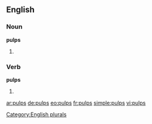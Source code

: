 ==English==

===Noun===
'''pulps'''

# {{plural of|pulp}}

===Verb===
'''pulps'''

# {{en-third-person singular of|pulp}}

[[Category:English plurals]]

[[ar:pulps]]
[[de:pulps]]
[[eo:pulps]]
[[fr:pulps]]
[[simple:pulps]]
[[vi:pulps]]